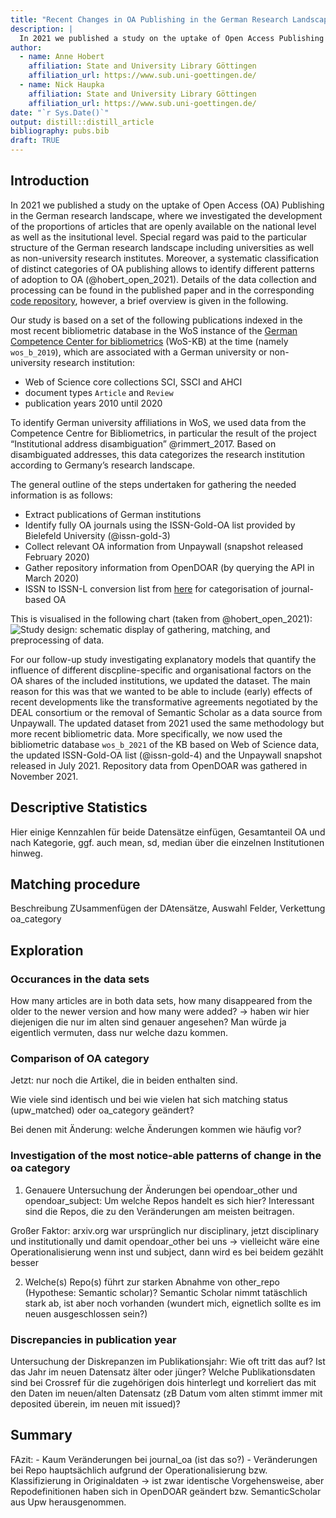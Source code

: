 ```yaml
---
title: "Recent Changes in OA Publishing in the German Research Landscape"
description: |
  In 2021 we published a study on the uptake of Open Access Publishing in the German research landscape, which was based on data from mid-2019. At the end of 2021 we updated the dataset and performed a statistical analysis of variations of OA shares of the investigated institutions. In this post, we compare both datasets and explore the differences with respect to the OA status of publications.
author:
  - name: Anne Hobert 
    affiliation: State and University Library Göttingen
    affiliation_url: https://www.sub.uni-goettingen.de/
  - name: Nick Haupka
    affiliation: State and University Library Göttingen
    affiliation_url: https://www.sub.uni-goettingen.de/
date: "`r Sys.Date()`"
output: distill::distill_article
bibliography: pubs.bib
draft: TRUE
---
```


## Introduction
<!-- Anne -->
In 2021 we published a study on the uptake of Open Access (OA) Publishing in the German research landscape, where we investigated the development of the proportions of articles that are openly available on the national level as well as the insitutional level. Special regard was paid to the particular structure of the German research landscape including universities as well as non-university research institutes. Moreover, a systematic classification of distinct categories of OA publishing allows to identify different patterns of adoption to OA (@hobert_open_2021). Details of the data collection and processing can be found in the published paper and in the corresponding [code repository](https://github.com/subugoe/oauni), however, a brief overview is given in the following.

Our study is based on a set of the following publications indexed in the most recent bibliometric database in the WoS instance of the [German Competence Center for bibliometrics](http://www.bibliometrie.info/) (WoS-KB) at the time (namely `wos_b_2019`), which are associated with a German university or non-university research institution:

- Web of Science core collections SCI, SSCI and AHCI
- document types `Article` and `Review`
- publication years 2010 until 2020

To identify German university affiliations in WoS, we used data from the Competence Centre for Bibliometrics, in particular the result of the project “Institutional address disambiguation” @rimmert_2017. Based on disambiguated addresses, this data categorizes the research institution according to Germany’s research landscape.

The general outline of the steps undertaken for gathering the needed information is as follows:

- Extract publications of German institutions
- Identify fully OA journals using the ISSN-Gold-OA list provided by Bielefeld University (@issn-gold-3)
- Collect relevant OA information from Unpaywall (snapshot released February 2020)
- Gather repository information from OpenDOAR (by querying the API in March 2020)
- ISSN to ISSN-L conversion list from [here](http://www.issn.org/wp-content/uploads/2014/03/issnltables.zip) for categorisation of journal-based OA

This is visualised in the following chart (taken from @hobert_open_2021):
![Study design: schematic display of gathering, matching, and preprocessing of data.](flowchart_methodology.png)

For our follow-up study investigating explanatory models that quantify the influence of different discpline-specific and organisational factors on the OA shares of the included institutions, we updated the dataset. The main reason for this was that we wanted to be able to include (early) effects of recent developments like the transformative agreements negotiated by the DEAL consortium or the removal of Semantic Scholar as a data source from Unpaywall. The updated dataset from 2021 used the same methodology but more recent bibliometric data. More specifically, we now used the bibliometric database `wos_b_2021` of the KB based on Web of Science data, the updated ISSN-Gold-OA list (@issn-gold-4) and the Unpaywall snapshot released in July 2021. Repository data from OpenDOAR was gathered in November 2021.

## Descriptive Statistics
<!-- Anne -->
Hier einige Kennzahlen für beide Datensätze einfügen, Gesamtanteil OA und nach Kategorie, ggf. auch mean, sd, median über die einzelnen Institutionen hinweg.

## Matching procedure
<!-- Nick -->

Beschreibung ZUsammenfügen der DAtensätze, Auswahl Felder, Verkettung oa_category

## Exploration

### Occurances in the data sets
<!-- Nick -->
How many articles are in both data sets, how many disappeared from the older to the newer version and how many were added?
 -> haben wir hier diejenigen die nur im alten sind genauer angesehen? Man würde ja eigentlich vermuten, dass nur welche dazu kommen.

### Comparison of OA category
<!-- Nick -->
Jetzt: nur noch die Artikel, die in beiden enthalten sind.

Wie viele sind identisch und bei wie vielen hat sich matching status (upw_matched) oder oa_category geändert?

Bei denen mit Änderung: welche Änderungen kommen wie häufig vor?

### Investigation of the most notice-able patterns of change in the oa category
<!-- Nick, Anne -->

1) Genauere Untersuchung der Änderungen bei opendoar_other und opendoar_subject: Um welche Repos handelt es sich hier? Interessant 
 sind die Repos, die zu den Veränderungen am meisten beitragen.
 
 Großer Faktor: arxiv.org war ursprünglich nur disciplinary, jetzt disciplinary und institutionally und damit opendoar_other bei uns -> vielleicht wäre eine Operationalisierung wenn inst und subject, dann wird es bei beidem gezählt besser

 2) Welche(s) Repo(s) führt zur starken Abnahme von other_repo (Hypothese: Semantic scholar)? Semantic Scholar nimmt tatäschlich stark ab, ist aber noch vorhanden (wundert mich, eignetlich sollte es im neuen ausgeschlossen sein?)


### Discrepancies in publication year
<!-- Nick, Anne -->
 Untersuchung der Diskrepanzen im Publikationsjahr: Wie oft tritt das auf? Ist das Jahr im neuen Datensatz älter oder jünger? Welche Publikationsdaten sind bei Crossref für die  zugehörigen dois hinterlegt und korreliert das mit den Daten im neuen/alten Datensatz (zB Datum vom alten stimmt immer mit deposited überein, im neuen mit issued)?
 
 
## Summary
<!-- Anne -->
FAzit: 
- Kaum Veränderungen bei journal_oa (ist das so?)
- Veränderungen bei Repo hauptsächlich aufgrund der Operationalisierung bzw. Klassifizierung in Originaldaten -> ist zwar identische Vorgehensweise, aber Repodefinitionen haben sich in OpenDOAR geändert bzw. SemanticScholar aus Upw herausgenommen.






